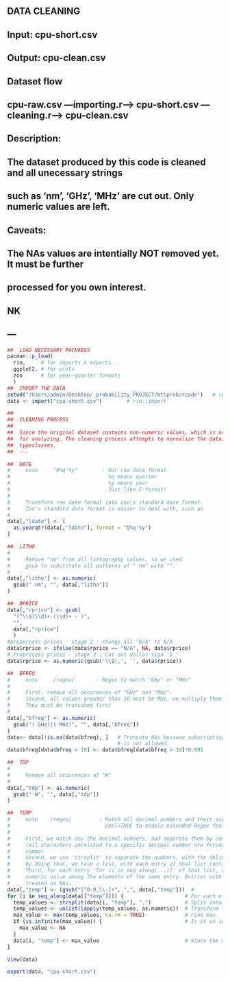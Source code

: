 ##  DATA CLEANING
##
##  Input: cpu-short.csv
##  Output: cpu-clean.csv
##
##  Dataset flow
##      cpu-raw.csv ---importing.r---> cpu-short.csv ---cleaning.r---> cpu-clean.csv
##
##  Description:
##      The dataset produced by this code is cleaned and all unecessary strings
##      such as 'nm', 'GHz', 'MHz' are cut out. Only numeric values are left.
##
##  Caveats:
##      The NAs values are intentially NOT removed yet. It must be further 
##      processed for you own interest.
##
##  NK
##  ---

```r
##  LOAD NECESSARY PACKAEGS
pacman::p_load(
  rio,     # for imports & exports
  ggplot2, # for plots
  zoo      # for year-quarter formats
  )
##  IMPORT THE DATA
setwd("/Users/admin/Desktop/_probability_PROJECT/btlprob/rcode")   # set working directory
data <- import("cpu-short.csv")        # rio::import

##
##  CLEANING PROCESS
##
##  Since the original dataset contains non-numeric values, which is not suitable 
##  for analyzing. The cleaning process attempts to normalize the data, into usable
##  typeclasses.
##  ---

##  DATE
#     note     "Q%q'%y"        : Our raw date format.
#                                %q means quarter
#                                %y means year
#                                Just like C-format!
#
#     Transform raw date format into zoo's standard date format.
#     Zoo's standard date format is easier to deal with, such as
#     
data[,"ldate"] <- (
  as.yearqtr(data[,"ldate"], format = "Q%q'%y")
)

##  LITHO
#
#     Remove "nm" from all lithography values, so we used
#     gsub to substitute all patterns of " nm" with "".
#    
data[,"litho"] <- as.numeric(
  gsub(" nm", "", data[,"litho"])
)

##  RPRICE
data[,"rprice"] <- gsub(
  "(^\\$(\\d)+.(\\d)+ - )", 
  "", 
  data[,"rprice"]
  )
#preporcess prices - stage 2 : change all "N/A" to N/A
data$rprice <- ifelse(data$rprice == "N/A", NA, data$rprice)
# Preprocess prices - stage 3 : Cut out dollar sign '$ '
data$rprice <- as.numeric(gsub('\\$|,', '', data$rprice))

##  BFREQ
#     note     /regex/       : Regex to match "GHz" or "MHz"
#
#     First, remove all occurences of "GHz" and "MHz".
#     Second, all values greater than 10 must be MHz, we multiply them by 0.001
#     They must be truncated first
#
data[,"bfreq"] <- as.numeric(
  gsub("( GHz)|( MHz)", "", data[,"bfreq"])
)
data<- data[!is.na(data$bfreq), ]   # Truncate NAs because subscripting with NA
                                    # is not allowed.
data$bfreq[data$bfreq > 10] <- data$bfreq[data$bfreq > 10]*0.001

##  TDP
#
#     Remove all occurences of "W"
#
data[,"tdp"] <- as.numeric(
  gsub(" W", "", data[,"tdp"])
)

##  TEMP
#     note    /regex/         : Match all decimal numbers and their sign
#                               perl=TRUE to enable extended Regex feature
#     
#     First, we match ony the decimal numbers, and separate them by comma,
#     (all characters unrelated to a specific decimal number are forced to become
#     comma)
#     Second, we use 'strsplit' to separate the numbers, with the delimeter is ","
#     by doing that, we have a list, with each entry of that list contains multiple values
#     Third, for each entry 'for (i in seq_along(...))' of that list, we keep only the maximum 
#     numeric value among the elements of the same entry. Entries with no valid numerics are
#     treated as NAs.
data[,"temp"] <- (gsub("[^0-9.\\-]+", ",", data[,"temp"]))  # 
for (i in seq_along(data[["temp"]])) {                    # For each elements in the same entry
  temp_values <- strsplit(data[i, "temp"], ",")           # Split into a list of words
  temp_values <- unlist(lapply(temp_values, as.numeric))  # Transform them into equivalent numerics
  max_value <- max(temp_values, na.rm = TRUE)             # Find max
  if (is.infinite(max_value)) {                           # Is it an invalid numeric?
    max_value <- NA
  }
  data[i, "temp"] <- max_value                            # Store the maximum value
}

View(data)

export(data, "cpu-short.csv")
```